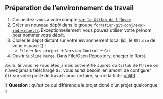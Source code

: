 :::{.callout-tip collapse="true" icon=false}
## Préparation de l'environnement de travail

:::{.incremental}
1. Connectez-vous à votre compte [`sur le Gitlab de l'Insee`](https://gitlab.insee.fr/)
2. Créer un nouveau dépôt dans le groupe [`formation-git-conj/exos-individuels/`](https://gitlab.insee.fr/formation_git_conj/exos-individuels). Exceptionnellement, vous pouvez utiliser votre prénom pour nommer votre dépôt.
3. Cloner le dépôt distant sur votre environnement local (ici, le `RStudio` de votre espace `Z`) :
    + `File` → `New project` → `Version Control` → `Git`
4. Ouvrir `Sublime Merge`. Dans File/Open Repository, charger le Rproj.
:::

:::

:bulb: Si vous ne vous êtes jamais authentifié auprès du `Gitlab` de l'Insee ou n'avez jamais téléchargé `Git` vous aurez besoin, en amont, de configurer `Git` sur votre poste de travail : pour ce faire, suivre la fiche [utilitR](https://book.utilitr.org/03_Fiches_thematiques/Fiche_configurer_git.html)

❓ **Question** : qu'est ce qui différencie le projet cloné d'un projet quelconque ?
